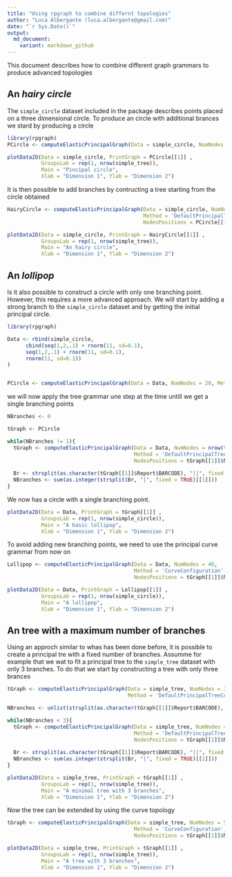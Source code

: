 ```yaml
---
title: "Using rpgraph to combine differnt topologies"
author: "Luca Albergante (luca.albergante@gmail.com)"
date: "`r Sys.Date()`"
output:
  md_document:
    variant: markdown_github
---
```


This document describes how to combine different graph grammars to produce advanced topologies

## An *hairy circle*

The `simple_circle` dataset included in the package describes points placed on a three dimensional circle. To produce an circle with additional brances we stard by producing a circle

```r
library(rpgraph)
PCircle <- computeElasticPrincipalGraph(Data = simple_circle, NumNodes = 20, Method = 'CircleConfiguration')
```

```r

plotData2D(Data = simple_circle, PrintGraph = PCircle[[1]] ,
           GroupsLab = rep(1, nrow(simple_tree)),
           Main = "Pincipal circle",
           Xlab = "Dimension 1", Ylab = "Dimension 2")

```

It is then possible to add branches by contructing a tree starting from the circle obtained

```r
HairyCircle <- computeElasticPrincipalGraph(Data = simple_circle, NumNodes = 40,
                                            Method = 'DefaultPrincipalTreeConfiguration',
                                            NodesPositions = PCircle[[1]]$Nodes, Edges = PCircle[[1]]$Edges)
```


```r

plotData2D(Data = simple_circle, PrintGraph = HairyCircle[[1]] ,
           GroupsLab = rep(1, nrow(simple_tree)),
           Main = "An hairy circle",
           Xlab = "Dimension 1", Ylab = "Dimension 2")

```










## An *lollipop*

Is it also possible to construct a circle with only one branching point. However, this requires a more advanced approach. We will start by adding a strong branch to the `simple_circle` dataset and by getting the initial principal circle.

```r
library(rpgraph)

Data <- rbind(simple_circle,
      cbind(seq(1,2,.1) + rnorm(11, sd=0.1),
      seq(1,2,.1) + rnorm(11, sd=0.1),
      rnorm(11, sd=0.1))
)


PCircle <- computeElasticPrincipalGraph(Data = Data, NumNodes = 20, Method = 'CircleConfiguration')
```

we will now apply the tree grammar une step at the time untill we get a single branching points

```r
NBranches <- 0

tGraph <- PCircle

while(NBranches != 1){
  tGraph <- computeElasticPrincipalGraph(Data = Data, NumNodes = nrow(tGraph[[1]]$Nodes) + 1,
                                         Method = 'DefaultPrincipalTreeConfiguration',
                                         NodesPositions = tGraph[[1]]$Nodes, Edges = tGraph[[1]]$Edges)
  
  Br <- strsplit(as.character(tGraph[[1]]$Report$BARCODE), "||", fixed = TRUE)[[1]][1]
  NBranches <- sum(as.integer(strsplit(Br, "|", fixed = TRUE)[[1]]))
}

```

We now has a circle with a single branching point. 

```r
plotData2D(Data = Data, PrintGraph = tGraph[[1]] ,
           GroupsLab = rep(1, nrow(simple_circle)),
           Main = "A basic lollipop",
           Xlab = "Dimension 1", Ylab = "Dimension 2")
```

To avoid adding new branching points, we need to use the principal curve grammar from now on

```r
Lollipop <- computeElasticPrincipalGraph(Data = Data, NumNodes = 40,
                                         Method = 'CurveConfiguration',
                                         NodesPositions = tGraph[[1]]$Nodes, Edges = tGraph[[1]]$Edges)
```


```r
plotData2D(Data = Data, PrintGraph = Lollipop[[1]] ,
           GroupsLab = rep(1, nrow(simple_circle)),
           Main = "A lollipop",
           Xlab = "Dimension 1", Ylab = "Dimension 2")
```



## An tree with a maximum number of branches

Using an approch similar to whas has been done before, it is possible to create a principal tre with a fixed number of branches. Assumme for example that we wat to fit a principal tree to the `simple_tree` dataset with only 3 branches. To do that we start by constructing a tree with only three brances

```r
tGraph <- computeElasticPrincipalGraph(Data = simple_tree, NumNodes = 3,
                                       Method = 'DefaultPrincipalTreeConfiguration')

NBranches <- unlist(strsplit(as.character(tGraph[[1]]$Report$BARCODE), "||", fixed = TRUE))[1]

while(NBranches < 3){
  tGraph <- computeElasticPrincipalGraph(Data = simple_tree, NumNodes = nrow(tGraph[[1]]$Nodes) + 1,
                                         Method = 'DefaultPrincipalTreeConfiguration',
                                         NodesPositions = tGraph[[1]]$Nodes, Edges = tGraph[[1]]$Edges)
  
  Br <- strsplit(as.character(tGraph[[1]]$Report$BARCODE), "||", fixed = TRUE)[[1]][1]
  NBranches <- sum(as.integer(strsplit(Br, "|", fixed = TRUE)[[1]]))
}

```


```r
plotData2D(Data = simple_tree, PrintGraph = tGraph[[1]] ,
           GroupsLab = rep(1, nrow(simple_tree)),
           Main = "A minimal tree with 3 branches",
           Xlab = "Dimension 1", Ylab = "Dimension 2")
```

Now the tree can be extended by using the curve topology

```r
tGraph <- computeElasticPrincipalGraph(Data = simple_tree, NumNodes = 50,
                                         Method = 'CurveConfiguration',
                                         NodesPositions = tGraph[[1]]$Nodes, Edges = tGraph[[1]]$Edges)
```

```r
plotData2D(Data = simple_tree, PrintGraph = tGraph[[1]] ,
           GroupsLab = rep(1, nrow(simple_tree)),
           Main = "A tree with 3 branches",
           Xlab = "Dimension 1", Ylab = "Dimension 2")
```


